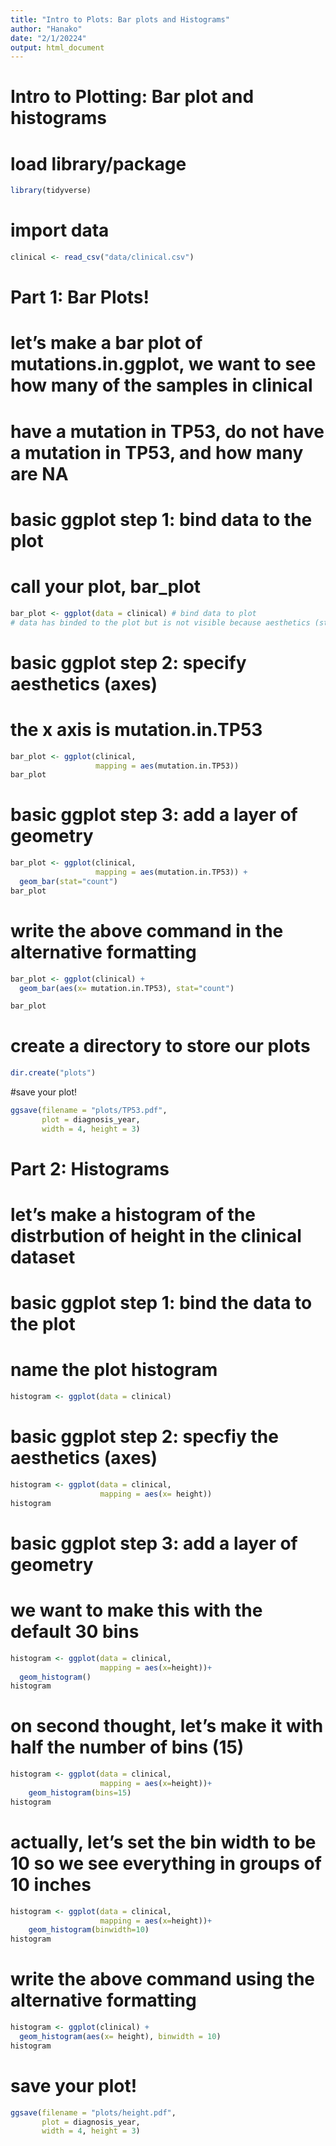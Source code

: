 ```yaml
---
title: "Intro to Plots: Bar plots and Histograms"
author: "Hanako"
date: "2/1/20224"
output: html_document
---
```


# Intro to Plotting: Bar plot and histograms

# load library/package
```r
library(tidyverse)
```

# import data
```r
clinical <- read_csv("data/clinical.csv")
```

# Part 1: Bar Plots!
# let's make a bar plot of mutations.in.ggplot, we want to see how many of the samples in clinical
# have a mutation in TP53, do not have a mutation in TP53, and how many are NA

# basic ggplot step 1: bind data to the plot
# call your plot, bar_plot
```r
bar_plot <- ggplot(data = clinical) # bind data to plot
# data has binded to the plot but is not visible because aesthetics (step 2) have not been applied yet
```

# basic ggplot step 2: specify aesthetics (axes)
# the x axis is mutation.in.TP53
```r
bar_plot <- ggplot(clinical, 
                   mapping = aes(mutation.in.TP53)) 
bar_plot

```

# basic ggplot step 3: add a layer of geometry
```r
bar_plot <- ggplot(clinical, 
                   mapping = aes(mutation.in.TP53)) +
  geom_bar(stat="count") 
bar_plot

```

# write the above command in the alternative formatting
```r
bar_plot <- ggplot(clinical) + 
  geom_bar(aes(x= mutation.in.TP53), stat="count")

bar_plot

```

# create a directory to store our plots
```r
dir.create("plots")
```

#save your plot!
```r
ggsave(filename = "plots/TP53.pdf",
       plot = diagnosis_year,
       width = 4, height = 3)
```



# Part 2: Histograms
# let's make a histogram of the distrbution of height in the clinical dataset

# basic ggplot step 1: bind the data to the plot
# name the plot histogram
```r
histogram <- ggplot(data = clinical)

```

# basic ggplot step 2: specfiy the aesthetics (axes)
```r
histogram <- ggplot(data = clinical, 
                    mapping = aes(x= height))
histogram
```

# basic ggplot step 3: add a layer of geometry
# we want to make this with the default 30 bins
```r
histogram <- ggplot(data = clinical, 
                    mapping = aes(x=height))+
  geom_histogram()
histogram 
```


# on second thought, let's make it with half the number of bins (15)
```r
histogram <- ggplot(data = clinical, 
                    mapping = aes(x=height))+
    geom_histogram(bins=15)
histogram
```

# actually, let's set the bin width to be 10 so we see everything in groups of 10 inches
```r
histogram <- ggplot(data = clinical, 
                    mapping = aes(x=height))+
    geom_histogram(binwidth=10)
histogram
```

# write the above command using the alternative formatting
```r
histogram <- ggplot(clinical) +
  geom_histogram(aes(x= height), binwidth = 10)
histogram
```


# save your plot!
```r
ggsave(filename = "plots/height.pdf",
       plot = diagnosis_year,
       width = 4, height = 3)
```



